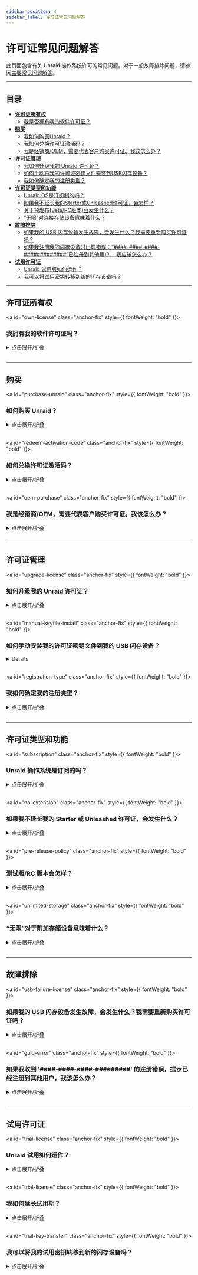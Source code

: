```yaml
---
sidebar_position: 4
sidebar_label: 许可证常见问题解答
---
```



# 许可证常见问题解答

此页面包含有关 Unraid 操作系统许可的常见问题。对于一般故障排除问题，请参阅[主要常见问题解答](faq.mdx)。

---

## 目录

- [**许可证所有权**](#license-ownership)
  - [我是否拥有我的软件许可证？](#own-license)
- [**购买**](#purchasing)
  - [我如何购买Unraid？](#purchase-unraid)
  - [我如何兑换许可证激活码？](#redeem-activation-code)
  - [我是经销商/OEM，需要代表客户购买许可证。我该怎么办？](#oem-purchase)
- [**许可证管理**](#license-management)
  - [我如何升级我的 Unraid 许可证？](#upgrade-license)
  - [如何手动将我的许可证密钥文件安装到USB闪存设备？](#manual-keyfile-install)
  - [我如何确定我的注册类型？](#registration-type)
- [**许可证类型和功能**](#license-types--features)
  - [Unraid OS是订阅制的吗？](#subscription)
  - [如果我不延长我的Starter或Unleashed许可证，会怎样？](#no-extension)
  - [关于预发布(Beta/RC版本)会发生什么？](#pre-release-policy)
  - [“无限”对连接存储设备意味着什么？](#unlimited-storage)
- [**故障排除**](#troubleshooting)
  - [如果我的 USB 闪存设备发生故障，会发生什么？我需要重新购买许可证吗？](#usb-failure-license)
  - [如果我注册我的闪存设备时出现错误：“####-####-####-#############”已注册到其他用户， 我应该怎么办？](#guid-error)
- [**试用许可证**](#trial-licenses)
  - [Unraid 试用版如何运作？](#trial-license)
  - [我可以将试用密钥转移到新的闪存设备吗？](#trial-key-transfer)

---

## 许可证所有权

<a id="own-license" class="anchor-fix" style={{ fontWeight: "bold" }}><h3>我拥有我的软件许可证吗？</h3></a>

<details>
  <summary>点击展开/折叠</summary>

  当您[购买 Unraid 操作系统许可证](https://unraid.net/pricing)时，您将拥有该软件的永久副本。您的许可证有效期永久，不会过期，即使您选择不为未来的更新付费。
</details>

<br />

---

## 购买

<a id="purchase-unraid" class="anchor-fix" style={{ fontWeight: "bold" }}><h3>如何购买 Unraid？</h3></a>

<details>
  <summary>点击展开/折叠</summary>

  您有两种购买 Unraid 的选项：

  1. **从%%WebGUI|web-gui%%：** 如果您已开始试用，您可以直接从%%WebGUI|web-gui%%右上角菜单购买许可证或升级。
  2. **使用激活码：** 从[Unraid 网站](https://unraid.net/pricing)购买 Unraid 许可证激活码。激活码不会过期，可以随时兑换。

  所有许可证都是每台服务器。使用免费的30天试用版，确保 Unraid 满足您的需求再购买，因为所有销售都是最终的。
</details>

<br />

<a id="redeem-activation-code" class="anchor-fix" style={{ fontWeight: "bold" }}><h3>如何兑换许可证激活码？</h3></a>

<details>
  <summary>点击展开/折叠</summary>

  1. 从 [Unraid 网站](https://unraid.net/pricing)购买激活码。您的代码将在购买收据上。
  2. 使用[入门指南](../getting-started/set-up-unraid/create-your-bootable-media.mdx)设置您的Unraid服务器。
  3. 登录到您的 Unraid 服务器的 %%WebGUI|web-gui%% （默认情况下为 `http://tower` 或 `http://tower.local`）。
  4. 登录您的 Unraid.net 账户。
  5. 选择**兑换激活码**并输入您的代码。
  6. 您的注册密钥将通过电子邮件发送给您，并附有安装说明。

  :::important
  激活码是用于生成您的 Unraid 许可证密钥文件的一次性使用。
  :::

  :::note[教学视频]
  观看[激活码教学视频](https://www.loom.com/share/3ceb40440240474aaa80a0b7e3e69cb2)，获取逐步指导。
  :::
</details>

<br />

<a id="oem-purchase" class="anchor-fix" style={{ fontWeight: "bold" }}><h3>我是经销商/OEM，需要代表客户购买许可证。我该怎么办？</h3></a>

<details>
  <summary>点击展开/折叠</summary>

  您可以通过%%WebGUI|web-gui%%或从[Unraid网站](https://unraid.net/pricing)获取激活码来购买许可证。

  在结账时，选择“OEM”选项并输入您的购买详细信息，包括客户的姓名和电子邮件地址。许可证密钥将以客户名义颁发并直接发送给他们。结帐后，您还将找到发票下载链接。

  对于批量OEM/转售定价（10个或更多许可证），请[联系Unraid](https://unraid.net/contact)获取特价。
</details>

<br />

---

## 许可证管理

<a id="upgrade-license" class="anchor-fix" style={{ fontWeight: "bold" }}><h3>如何升级我的 Unraid 许可证？</h3></a>

<details>
  <summary>点击展开/折叠</summary>

  您可以随时从%%WebGUI|web-gui%% (***工具→注册***)或[通过账户门户](https://account.unraid.net/keys) (点击\*\*•••更多**并选择**升级密钥\*\*)升级您的许可证。

  | 升级路径    | 一次性升级费用 | 新设备限制¹     |
  | ------- | ------- | ---------- |
  | 入门版→无限版 | $69 美元  | 无限²        |
  | 入门版→终身版 | $209 美元 | 无限²        |
  | 无限版→终身版 | $149 美元 | 无限²        |
  | 基础版→无限版 | $49 美元  | 无限²        |
  | 高级版→无限版 | $19 美元  | 无限²        |
  | 基础版→高级版 | $89 美元  | 最多支持12个设备¹ |
  | 基础版→专业版 | $139 美元 | 最多支持30个设备¹ |
  | 高级版→专业版 | $109 美元 | 最多支持30个设备¹ |

  **年度延长费用**（仅限入门版和无限版）：$36 美元

  <sup>1</sup> 附加存储设备是指在启动 %%array|array%% 前您可以连接的总驱动器数量（不包括 USB 闪存启动设备）。\
  <sup>2</sup>“无限制”表示您不受许可证限制，但受硬件和操作系统约束。其他存储设备可用于 %%VMs|vm%%、未分配设备或其他 Unraid 功能。\*
</details>

<br />

<a id="manual-keyfile-install" class="anchor-fix" style={{ fontWeight: "bold" }}><h3>如何手动安装我的许可证密钥文件到我的 USB 闪存设备？</h3></a>

<Details summary="点击以展开/折叠">
  <ManualKeyfileTabs />
</Details>

<br />

<a id="registration-type" class="anchor-fix" style={{ fontWeight: "bold" }}><h3>我如何确定我的注册类型？</h3></a>

<details>
  <summary>点击展开/折叠</summary>

  导航至 ***Tools → Registration*** 在 %%WebGUI|web-gui%%。在这里，您可以找到您的当前许可证类型和注册详情。
</details>

<br />

---

## 许可证类型和功能

<a id="subscription" class="anchor-fix" style={{ fontWeight: "bold" }}><h3>Unraid 操作系统是订阅的吗？</h3></a>

<details>
  <summary>点击展开/折叠</summary>

  不，Unraid 操作系统是**永久许可证**：

  - **Starter** 和 **Unleashed** 包含一年更新，之后您可以支付36美元的年度延长费用（可选）。
  - **Lifetime** 包括产品生命周期内的更新。
  - 如果您选择不支付延长费用，您将无限期保留现有版本；您将无法收到新的重大更新。

  即使您停止支付更新费用，您仍然拥有您的许可证。
</details>

<br />

<a id="no-extension" class="anchor-fix" style={{ fontWeight: "bold" }}><h3>如果我不延长我的 Starter 或 Unleashed 许可证，会发生什么？</h3></a>

<details>
  <summary>点击展开/折叠</summary>

  - 您保留许可证并可以无限期使用您当前版本的 Unraid OS。
  - 您将不会收到新的功能更新或主要版本升级。
  - 您仍然有资格在同一小版本中（例如，如果您的许可证在7.1.0到期，则7.1.x）获得补丁和安全更新。
  - 一旦发布新的小版本（例如7.2.0），只有安全补丁会提供给之前的小版本。
  - 当一个版本达到生命周期结束（EOL）时，不再提供任何更新。
  - 您可以随时支付延长费用，以重新获得最新更新的访问权限。
</details>

<br />

<a id="pre-release-policy" class="anchor-fix" style={{ fontWeight: "bold" }}><h3>测试版/RC 版本会怎样？</h3></a>

<details>
  <summary>点击展开/折叠</summary>

  - 预发布（测试版和候选发布版）是用于测试的版本，可能包含错误。
  - 仅在非生产系统上安装预发布版本。
  - 当稳定版发布时，对预发布版的支持将结束。
  - 您的许可证必须在稳定版本的发行日期有资格用于OS更新，以接收稳定版本。
  - 如果您的许可证在稳定版发布之前到期，您必须延长您的许可证以进行升级或回滚到受支持的稳定版本。
  - 即使过期，您的许可证仍然有效；您只需一个活跃的许可证即可获取新更新。
</details>

<br />

<a id="unlimited-storage" class="anchor-fix" style={{ fontWeight: "bold" }}><h3>“无限”对于附加存储设备意味着什么？</h3></a>

<details>
  <summary>点击展开/折叠</summary>

  “无限制”指根据您许可证级别可连接到 Unraid 服务器的最大存储设备数量。

  以下是当前的限制：

  | 许可级别 | %%Parity\|parity%%-Protected %%Array\|array%% | 命名池   | 每个池的设备 | 总存储设备 |
  | ---- | --------------------------------------------- | ----- | ------ | ----- |
  | 标准版  | 最多6个                                          | 1     | 最多6个   | 6     |
  | 无拘版  | 最多 30 个（28 数据 + 2 %%parity\|parity%%）         | 最多35个 | 最多60个  | 无限制\* |
  | 终身版  | 最多 30 个（28 数据 + 2 %%parity\|parity%%）         | 最多35个 | 最多60个  | 无限制\* |

  \* *“无限制”表示您不受许可证限制，但受硬件和操作系统约束。其他存储设备可用于虚拟机、未分配设备或其他 Unraid 功能。*
</details>

<br />

---

## 故障排除

<a id="usb-failure-license" class="anchor-fix" style={{ fontWeight: "bold" }}><h3>如果我的 USB 闪存设备发生故障，会发生什么？我需要重新购买许可证吗？</h3></a>

<details>
  <summary>点击展开/折叠</summary>

  不，如果您的USB闪存设备出现故障，您不需要重新购买许可证。

  要转移您的许可：

  1. 准备一个新的高质量[USB闪存设备](../getting-started/set-up-unraid/create-your-bootable-media.mdx)。
  2. 使用 USB Flash Creator 或手动方法在新设备上安装 Unraid OS。
  3. 使用新闪存设备启动您的服务器。
  4. 前往***工具→注册***选项在%%WebGUI|web-gui%%中。
  5. 点击**替换密钥**并按照提示将许可证转移到新设备。

  The first transfer can be done at any time, while subsequent transfers are allowed once every 12 months using the automated system. If you need to transfer your license again before the 12-month period, contact Unraid support with your old and new USB %%GUID|guid%%s for manual assistance.

  :::tip
  通过使用 [Unraid Connect](../../unraid-connect/overview-and-setup.mdx) 定期备份您的 USB 设备，以简化恢复并避免数据丢失。
  :::
</details>

<br />

<a id="guid-error" class="anchor-fix" style={{ fontWeight: "bold" }}><h3>如果我收到 '####-####-####-#########' 的注册错误，提示已经注册到其他用户，我该怎么办？</h3></a>

<details>
  <summary>点击展开/折叠</summary>

  This error indicates that your USB flash device does not have a unique hardware ID (%%GUID|guid%%), which prevents it from being registered with the Unraid OS. To resolve this issue, use a different USB flash drive. Brands known for having unique %%GUID|guid%%s include Lexar, Samsung, Kingston, and PNY.
</details>

<br />

---

## 试用许可证

<a id="trial-license" class="anchor-fix" style={{ fontWeight: "bold" }}><h3>Unraid 试用如何运作？</h3></a>

<details>
  <summary>点击展开/折叠</summary>

  - 试用许可证有效期为 30 天，并提供完整的 Unraid 功能，无存储设备限制。
  - 您需要一个优质的 USB 闪存驱动器和 Unraid USB Creator 工具。
  - 请参阅[入门指南](../getting-started/set-up-unraid/create-your-bootable-media.mdx)以获取服务器设置说明。
  - 试用许可证在启动时需要互联网连接进行初次验证。
  - 如果您需要更多时间评估 Unraid，您可以将试用期延长 15 天。您可以执行此操作两次，最长可达 60 天（详情如下）。
</details>

<br />

<a id="trial-license" class="anchor-fix" style={{ fontWeight: "bold" }}><h3>我如何延长试用期？</h3></a>

<details>
  <summary>点击展开/折叠</summary>

  -Unraid 试用注册密钥有效期为 30 天，可以延长两次，每次延长 14 天。两次试用延长后，将无法再授予其它延长请求。要请求延长，您必须停止阵列，导航到工具>注册页面，并点击“请求延长”。

  -如果两次额外的延长未使用，并且此选项未出现，或由于任何原因无法使用，请将闪存驱动器 GUID 从工具 - 注册发送至 [contact@unraid.net](mailto:contact@unraid.net) 或通过我们的支持门户 support.unraid.net 联系我们，我们很乐意协助您。
</details>

<br />

<a id="trial-key-transfer" class="anchor-fix" style={{ fontWeight: "bold" }}><h3>我可以将我的试用密钥转移到新的闪存设备吗？</h3></a>

<details>
  <summary>点击展开/折叠</summary>

  不，试用注册仅在原始 USB 闪存设备上有效。 如果您想购买许可证，您可以将配置文件转移到新的闪存设备，然后购买注册密钥；然而，试用版不能在新设备上继续。
</details>

<br />
